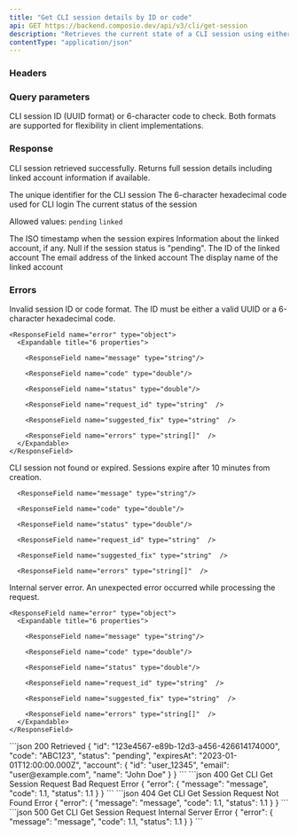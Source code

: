 ```yaml
---
title: "Get CLI session details by ID or code"
api: GET https://backend.composio.dev/api/v3/cli/get-session
description: "Retrieves the current state of a CLI session using either the session ID (UUID) or the 6-character code. This endpoint is used by both the CLI client to check if the session has been linked, and by the web interface to display session details before linking."
contentType: "application/json"
---
```


### Headers

<ParamField header="x-api-key" type="string" required />

### Query parameters

<ParamField query="id" type="string" required >

CLI session ID (UUID format) or 6-character code to check. Both formats are supported for flexibility in client implementations.
</ParamField>

### Response

CLI session retrieved successfully. Returns full session details including linked account information if available.

<ResponseField name="id" type="string">
The unique identifier for the CLI session
</ResponseField>

<ResponseField name="code" type="string">
The 6-character hexadecimal code used for CLI login
</ResponseField>
<ResponseField name="status" type="enum">
The current status of the session

Allowed values: `pending` `linked`
</ResponseField>

<ResponseField name="expiresAt" type="string">
The ISO timestamp when the session expires
</ResponseField>

<ResponseField name="account" type="object" >
Information about the linked account, if any. Null if the session status is "pending".
</ResponseField>

<ResponseField name="id" type="string">
The ID of the linked account
</ResponseField>

<ResponseField name="email" type="string" format="email">
The email address of the linked account
</ResponseField>

<ResponseField name="name" type="string">
The display name of the linked account
</ResponseField>

### Errors

<AccordionGroup>
  <Accordion title="400" description="Get CLI Get Session Request Bad Request Error" color="red">

  Invalid session ID or code format. The ID must be either a valid UUID or a 6-character hexadecimal code.


    <ResponseField name="error" type="object">
      <Expandable title="6 properties">

        <ResponseField name="message" type="string"/>

        <ResponseField name="code" type="double"/>

        <ResponseField name="status" type="double"/>

        <ResponseField name="request_id" type="string"  />

        <ResponseField name="suggested_fix" type="string"  />

        <ResponseField name="errors" type="string[]"  />
      </Expandable>
    </ResponseField>
  </Accordion>

  <Accordion title="404" description="Get CLI Get Session Request Not Found Error">

  CLI session not found or expired. Sessions expire after 10 minutes from creation.

  <ResponseField name="error" type="object">
    <Expandable title="6 properties">

      <ResponseField name="message" type="string"/>

      <ResponseField name="code" type="double"/>

      <ResponseField name="status" type="double"/>

      <ResponseField name="request_id" type="string"  />

      <ResponseField name="suggested_fix" type="string"  />

      <ResponseField name="errors" type="string[]"  />
  </Expandable>
  </ResponseField>
</Accordion>

<Accordion title="500" description="Get CLI Get Session Request Internal Server Error">

  Internal server error. An unexpected error occurred while processing the request.

    <ResponseField name="error" type="object">
      <Expandable title="6 properties">

        <ResponseField name="message" type="string"/>

        <ResponseField name="code" type="double"/>

        <ResponseField name="status" type="double"/>

        <ResponseField name="request_id" type="string"  />

        <ResponseField name="suggested_fix" type="string"  />

        <ResponseField name="errors" type="string[]"  />
      </Expandable>
    </ResponseField>
</Accordion>
</AccordionGroup>

<ResponseExample>
```json 200 Retrieved
{
  "id": "123e4567-e89b-12d3-a456-426614174000",
  "code": "ABC123",
  "status": "pending",
  "expiresAt": "2023-01-01T12:00:00.000Z",
  "account": {
    "id": "user_12345",
    "email": "user@example.com",
    "name": "John Doe"
  }
}
```
```json 400 Get CLI Get Session Request Bad Request Error
{
  "error": {
    "message": "message",
    "code": 1.1,
    "status": 1.1
  }
}
```
```json 404 Get CLI Get Session Request Not Found Error
{
  "error": {
    "message": "message",
    "code": 1.1,
    "status": 1.1
  }
}
```
```json 500 Get CLI Get Session Request Internal Server Error
{
  "error": {
    "message": "message",
    "code": 1.1,
    "status": 1.1
  }
}
```
</ResponseExample>
